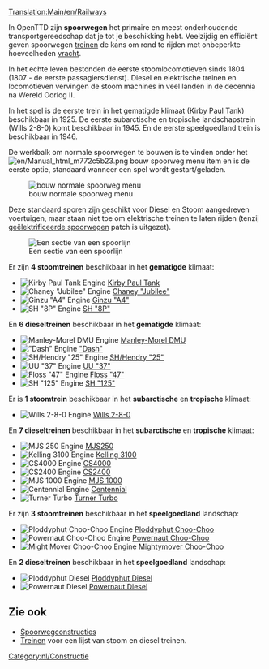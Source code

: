 [[Translation:Main/en/Railways]]{{nl/Typen spoorweg}}

In OpenTTD zijn '''spoorwegen''' het primaire en meest onderhoudende transportgereedschap dat je tot je beschikking hebt. Veelzijdig en efficiënt geven spoorwegen [[Main/nl/Treinen|treinen]] de kans om rond te rijden met onbeperkte hoeveelheden [[Main/nl/Vracht|vracht]].

In het echte leven bestonden de eerste stoomlocomotieven sinds 1804 (1807 - de eerste passagiersdienst). Diesel en elektrische treinen en locomotieven vervingen de stoom machines in veel landen in de decennia na Wereld Oorlog II.

In het spel is de eerste trein in het gematigde klimaat (Kirby Paul Tank) beschikbaar in 1925. De eerste subarctische en tropische landschapstrein (Wills 2-8-0) komt beschikbaar in 1945. En de eerste speelgoedland trein is beschikbaar in 1946.

De werkbalk om normale spoorwegen te bouwen is te vinden onder het [[File:en/Manual html m772c5b23.png]] bouw spoorweg menu item en is de eerste optie, standaard wanneer een spel wordt gestart/geladen.

[[File:en/Spoorwegmenu.png|none|bouw normale spoorweg menu]]

Deze standaard sporen zijn geschikt voor Diesel en Stoom aangedreven voertuigen, maar staan niet toe om elektrische treinen te laten rijden (tenzij [[Main/nl/Geëlektrificeerde spoorwegen|geëlektrificeerde spoorwegen]] patch is uitgezet).

[[File:en/Railway.png|none|frame|Een sectie van een spoorlijn]]

Er zijn '''4 stoomtreinen''' beschikbaar in het '''gematigde''' klimaat:
*[[File:en/Kirbypaultank.png|Kirby Paul Tank Engine]] [[Main/nl/Kirby Paul Tank|Kirby Paul Tank]]
*[[File:en/Chaneyjubilee.png|Chaney "Jubilee" Engine]] [[Main/nl/Chaney "Jubilee"|Chaney "Jubilee"]]
*[[File:en/Ginzua4.png|Ginzu "A4" Engine]] [[Main/nl/Ginzu "A4"|Ginzu "A4"]]
*[[File:en/Sh8p.png|SH "8P" Engine]] [[Main/nl/SH "8P"|SH "8P"]]
En '''6 dieseltreinen''' beschikbaar in het '''gematigde''' klimaat:
*[[File:en/Manleymoreldmu.png|Manley-Morel DMU Engine]] [[Main/nl/Manley-Morel DMU|Manley-Morel DMU]]
*[[File:en/Dash.png|"Dash" Engine]] [[Main/nl/Dash|"Dash"]]
*[[File:en/Shhendry25.png|SH/Hendry "25" Engine]] [[Main/nl/SH/Hendry "25"|SH/Hendry "25"]]
*[[File:en/Uu37.png|UU "37" Engine]] [[Main/nl/UU "37"|UU "37"]]
*[[File:en/Floss47.png|Floss "47" Engine]] [[Main/nl/Floss "47"|Floss "47"]]
*[[File:en/Sh125.png|SH "125" Engine]] [[Main/nl/SH "125"|SH "125"]]


Er is '''1 stoomtrein''' beschikbaar in het '''subarctische''' en '''tropische''' klimaat:
*[[File:en/Wills280.png|Wills 2-8-0 Engine]] [[Main/nl/Wills 2-8-0|Wills 2-8-0]]
En '''7 dieseltreinen''' beschikbaar in het '''subarctische''' en '''tropische''' klimaat:
*[[File:en/Mjs250.png|MJS 250 Engine]] [[Main/nl/MJS250|MJS250]]
*[[File:en/Kelling3100.png|Kelling 3100 Engine]] [[Main/nl/Kelling 3100|Kelling 3100]]
*[[File:en/Cs4000.png|CS4000 Engine]] [[Main/nl/CS4000|CS4000]]
*[[File:en/Cs2400.png|CS2400 Engine]] [[Main/nl/CS2400|CS2400]]
*[[File:en/Mjs1000.png|MJS 1000 Engine]] [[Main/nl/MJS 1000|MJS 1000]]
*[[File:en/Centennial.png|Centennial Engine]] [[Main/nl/Centennial|Centennial]]
*[[File:en/Turnerturbo.png|Turner Turbo]] [[Main/nl/Turner Turbo|Turner Turbo]]


Er zijn '''3 stoomtreinen''' beschikbaar in het '''speelgoedland''' landschap:
*[[File:en/Ploddyphutchoochoo.png|Ploddyphut Choo-Choo Engine]] [[Main/nl/Ploddyphut Choo-Choo|Ploddyphut Choo-Choo]]
*[[File:en/Powernautchoochoo.png|Powernaut Choo-Choo Engine]] [[Main/nl/Powernaut Choo-Choo|Powernaut Choo-Choo]]
*[[File:en/Mightymoverchoochoo.png|Might Mover Choo-Choo Engine]] [[Main/nl/Mightymover Choo-Choo|Mightymover Choo-Choo]]
En '''2 dieseltreinen''' beschikbaar in het '''speelgoedland''' landschap:
*[[File:en/Ploddyphutdiesel.png|Ploddyphut Diesel]] [[Main/nl/Ploddyphut Diesel|Ploddyphut Diesel]]
*[[File:en/Powernautdiesel.png|Powernaut Diesel]] [[Main/nl/Powernaut Diesel|Powernaut Diesel]]

==Zie ook==
*[[Main/nl/Spoorwegconstructies|Spoorwegconstructies]]
*[[Main/nl/Treinen|Treinen]] voor een lijst van stoom en diesel treinen.

[[Category:nl/Constructie]]